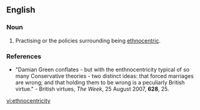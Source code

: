 ==English==

===Noun===
{{en-noun|ethnocentricities}}

# Practising or the policies surrounding being [[ethnocentric]].

===References===
*"Damian Green conflates - but with the enthnocentricity typical of so many Conservative theories - two distinct ideas: that forced marriages are wrong; and that holding them to be wrong is a peculiarly British virtue." - British virtues, ''The Week'', 25 August 2007, '''628''', 25.

[[vi:ethnocentricity]]